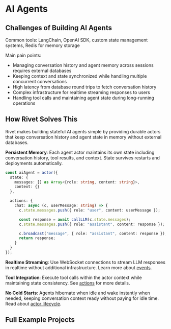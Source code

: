# AI Agents

## Challenges of Building AI Agents

Common tools: LangChain, OpenAI SDK, custom state management systems, Redis for memory storage

Main pain points:
- Managing conversation history and agent memory across sessions requires external databases
- Keeping context and state synchronized while handling multiple concurrent conversations
- High latency from database round trips to fetch conversation history
- Complex infrastructure for realtime streaming responses to users
- Handling tool calls and maintaining agent state during long-running operations

## How Rivet Solves This

Rivet makes building stateful AI agents simple by providing durable actors that keep conversation history and agent state in memory without external databases.

**Persistent Memory**: Each agent actor maintains its own state including conversation history, tool results, and context. State survives restarts and deployments automatically.

```typescript
const aiAgent = actor({
  state: {
    messages: [] as Array<{role: string, content: string}>,
    context: {}
  },

  actions: {
    chat: async (c, userMessage: string) => {
      c.state.messages.push({ role: "user", content: userMessage });

      const response = await callLLM(c.state.messages);
      c.state.messages.push({ role: "assistant", content: response });

      c.broadcast("message", { role: "assistant", content: response });
      return response;
    }
  }
});
```

**Realtime Streaming**: Use WebSocket connections to stream LLM responses in realtime without additional infrastructure. Learn more about [events](/docs/actors/events).

**Tool Integration**: Execute tool calls within the actor context while maintaining state consistency. See [actions](/docs/actors/actions) for more details.

**No Cold Starts**: Agents hibernate when idle and wake instantly when needed, keeping conversation context ready without paying for idle time. Read about [actor lifecycle](/docs/actors/lifecycle).

## Full Example Projects

<CardGroup>
<Card href="https://github.com/rivet-dev/rivetkit/tree/main/examples/ai-agent" title="AI Agent Starter" />
</CardGroup>
